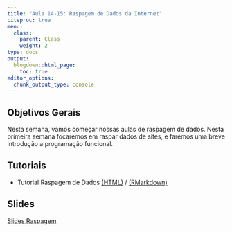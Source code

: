 ```yaml
---
title: "Aula 14-15: Raspagem de Dados da Internet"
citeproc: true
menu: 
  class:
    parent: Class
    weight: 2
type: docs
output:
  blogdown::html_page:
    toc: true
editor_options: 
  chunk_output_type: console
---
```


## Objetivos Gerais 

Nesta semana, vamos começar nossas aulas de raspagem de dados. Nesta primeira semana focaremos em raspar dados de sites, e faremos uma breve introdução a programação funcional. 

## Tutoriais

- Tutorial Raspagem de Dados [(HTML)](/Tutoriais/tutorial_raspagem.html) / [(RMarkdown)](/Tutoriais/tutorial_raspagem.rmd)

## Slides

[Slides Raspagem](/slides/slides-raspagem.html)
